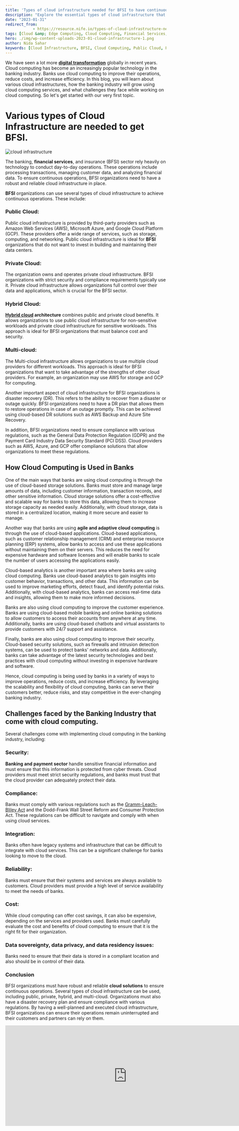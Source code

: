```yaml
---
title: 'Types of cloud infrastructure needed for BFSI to have continuous operations.'
description: "Explore the essential types of cloud infrastructure that BFSI organizations need to maintain continuous operations, including public, private, hybrid, and multi-cloud solutions. Learn how cloud computing enhances efficiency, compliance, and security in the banking sector."
date: "2023-01-31"
redirect_from: 
            - https://resource.nife.io/types-of-cloud-infrastructure-needed-for-bfsi-to-have-continuous-operations/
tags: [Cloud &amp; Edge Computing, Cloud Computing, Financial Services, Technology]
hero: ./img/wp-content-uploads-2023-01-cloud-infrastructure-1.png
author: Nida Sahar
keywords: [Cloud Infrastructure, BFSI, Cloud Computing, Public Cloud, Private Cloud, Hybrid Cloud, Multi-cloud, Cloud Services, Disaster Recovery, Compliance, Cloud-based Analytics, Financial Sector Technology, Cloud Storage Solutions, Cloud-based Applications, Cloud Security]
---
```

We have seen a lot more [**digital transformation**](/blog/digital-transformation-ways-bfsi-can-thrive-in-dynamic-technological-advancements/) globally in recent years. Cloud computing has become an increasingly popular technology in the banking industry. Banks use cloud computing to improve their operations, reduce costs, and increase efficiency. In this blog, you will learn about various cloud infrastructures, how the banking industry will grow using cloud computing services, and what challenges they face while working on cloud computing. So let's get started with our very first topic.

# **Various types of Cloud Infrastructure are needed to get BFSI.**

![cloud infrastructure](https://raw.githubusercontent.com/nifetency/nife-blog-content/main/blog/img/cloud-infrastructure-1.png)
<br/>


 


The banking, **financial services**, and insurance (BFSI) sector rely heavily on technology to conduct day-to-day operations. These operations include processing transactions, managing customer data, and analyzing financial data. To ensure continuous operations, BFSI organizations need to have a robust and reliable cloud infrastructure in place.

**BFSI** organizations can use several types of cloud infrastructure to achieve continuous operations. These include:

### **Public Cloud:**

Public cloud infrastructure is provided by third-party providers such as Amazon Web Services (AWS), Microsoft Azure, and Google Cloud Platform (GCP). These providers offer a wide range of services, such as storage, computing, and networking. Public cloud infrastructure is ideal for **BFSI** organizations that do not want to invest in building and maintaining their data centers.

### **Private Cloud:**

The organization owns and operates private cloud infrastructure. BFSI organizations with strict security and compliance requirements typically use it. Private cloud infrastructure allows organizations full control over their data and applications, which is crucial for the BFSI sector.

### **Hybrid Cloud:**

**[Hybrid cloud](/blog/hybrid-cloud-deployment/) architecture** combines public and private cloud benefits. It allows organizations to use public cloud infrastructure for non-sensitive workloads and private cloud infrastructure for sensitive workloads. This approach is ideal for BFSI organizations that must balance cost and security.

### **Multi-cloud:**

The Multi-cloud infrastructure allows organizations to use multiple cloud providers for different workloads. This approach is ideal for BFSI organizations that want to take advantage of the strengths of other cloud providers. For example, an organization may use AWS for storage and GCP for computing.

Another important aspect of cloud infrastructure for BFSI organizations is disaster recovery (DR). This refers to the ability to recover from a disaster or outage quickly. BFSI organizations need to have a DR plan that allows them to restore operations in case of an outage promptly. This can be achieved using cloud-based DR solutions such as AWS Backup and Azure Site Recovery.

In addition, BFSI organizations need to ensure compliance with various regulations, such as the General Data Protection Regulation (GDPR) and the Payment Card Industry Data Security Standard (PCI DSS). Cloud providers such as AWS, Azure, and GCP offer compliance solutions that allow organizations to meet these regulations.

## **How Cloud Computing is Used in Banks**

One of the main ways that banks are using cloud computing is through the use of cloud-based storage solutions. Banks must store and manage large amounts of data, including customer information, transaction records, and other sensitive information. Cloud storage solutions offer a cost-effective and scalable way for banks to store this data, allowing them to increase storage capacity as needed easily. Additionally, with cloud storage, data is stored in a centralized location, making it more secure and easier to manage.

Another way that banks are using **agile and adaptive cloud computing** is through the use of cloud-based applications. Cloud-based applications, such as customer relationship management (CRM) and enterprise resource planning (ERP) systems, allow banks to access and use these applications without maintaining them on their servers. This reduces the need for expensive hardware and software licenses and will enable banks to scale the number of users accessing the applications easily.

Cloud-based analytics is another important area where banks are using cloud computing. Banks use cloud-based analytics to gain insights into customer behavior, transactions, and other data. This information can be used to improve marketing efforts, detect fraud, and identify potential risks. Additionally, with cloud-based analytics, banks can access real-time data and insights, allowing them to make more informed decisions.

Banks are also using cloud computing to improve the customer experience. Banks are using cloud-based mobile banking and online banking solutions to allow customers to access their accounts from anywhere at any time. Additionally, banks are using cloud-based chatbots and virtual assistants to provide customers with 24/7 support and assistance.

Finally, banks are also using cloud computing to improve their security. Cloud-based security solutions, such as firewalls and intrusion detection systems, can be used to protect banks' networks and data. Additionally, banks can take advantage of the latest security technologies and best practices with cloud computing without investing in expensive hardware and software.

Hence, cloud computing is being used by banks in a variety of ways to improve operations, reduce costs, and increase efficiency. By leveraging the scalability and flexibility of cloud computing, banks can serve their customers better, reduce risks, and stay competitive in the ever-changing banking industry.

## **Challenges faced by the Banking Industry that come with cloud computing.**

Several challenges come with implementing cloud computing in the banking industry, including:

### **Security:**

**Banking and payment sector** handle sensitive financial information and must ensure that this information is protected from cyber threats. Cloud providers must meet strict security regulations, and banks must trust that the cloud provider can adequately protect their data.

### **Compliance:**

Banks must comply with various regulations such as the [Gramm-Leach-Bliley Act](https://www.ftc.gov/business-guidance/privacy-security/gramm-leach-bliley-act) and the Dodd-Frank Wall Street Reform and Consumer Protection Act. These regulations can be difficult to navigate and comply with when using cloud services.

### **Integration:**

Banks often have legacy systems and infrastructure that can be difficult to integrate with cloud services. This can be a significant challenge for banks looking to move to the cloud.

### **Reliability:**

Banks must ensure that their systems and services are always available to customers. Cloud providers must provide a high level of service availability to meet the needs of banks.

### **Cost:**

While cloud computing can offer cost savings, it can also be expensive, depending on the services and providers used. Banks must carefully evaluate the cost and benefits of cloud computing to ensure that it is the right fit for their organization.

### **Data sovereignty, data privacy, and data residency issues:**

Banks need to ensure that their data is stored in a compliant location and also should be in control of their data.

### **Conclusion**

BFSI organizations must have robust and reliable **cloud solutions** to ensure continuous operations. Several types of cloud infrastructure can be used, including public, private, hybrid, and multi-cloud. Organizations must also have a disaster recovery plan and ensure compliance with various regulations. By having a well-planned and executed cloud infrastructure, BFSI organizations can ensure their operations remain uninterrupted and their customers and partners can rely on them.

<iframe width="760" height="315" src="https://www.youtube.com/embed/AbYCD-2xCoM?si=dkH6zLMErTILbv5u" title="YouTube video player" frameborder="0" allow="accelerometer; autoplay; clipboard-write; encrypted-media; gyroscope; picture-in-picture; web-share" referrerpolicy="strict-origin-when-cross-origin" allowfullscreen></iframe>
